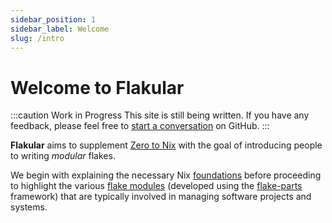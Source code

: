 ```yaml
---
sidebar_position: 1
sidebar_label: Welcome
slug: /intro
---
```


# Welcome to Flakular

:::caution Work in Progress
This site is still being written. If you have any feedback, please feel free to [start a conversation](https://github.com/juspay/flakular/issues) on GitHub.
:::

**Flakular** aims to supplement [Zero to Nix](https://zero-to-nix.com/) with
the goal of introducing people to writing *modular* flakes.

We begin with explaining the necessary Nix
[foundations](/foundations) before proceeding to highlight the various [flake
modules](/modules) (developed using the [flake-parts](https://flake.parts/)
framework) that are typically involved in managing software
projects and systems.
